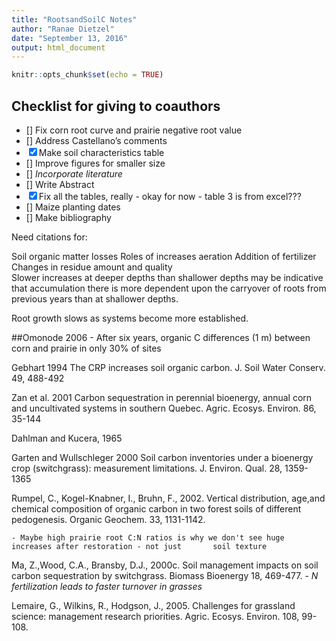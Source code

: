 ```yaml
---
title: "RootsandSoilC Notes"
author: "Ranae Dietzel"
date: "September 13, 2016"
output: html_document
---
```


```r
knitr::opts_chunk$set(echo = TRUE)
```

## Checklist for giving to coauthors  
- [] Fix corn root curve and prairie negative root value  
- [] Address Castellano's comments  
- [x] Make soil characteristics table  
- [] Improve figures for smaller size  
- [] *Incorporate literature*  
- [] Write Abstract
- [x] Fix all the tables, really - okay for now - table 3 is from excel???
- [] Maize planting dates  
- [] Make bibliography
     
     

Need citations for: 

Soil organic matter losses
Roles of increases aeration
         Addition of fertilizer
         Changes in residue amount and quality  
Slower increases at deeper depths than shallower depths may be indicative that accumulation there is more dependent upon the carryover of roots from previous years than at shallower depths.  

Root growth slows as systems become more established.  


##Omonode 2006
    - After six years, organic C differences (1 m) between corn and prairie in only 30% of sites

Gebhart 1994 The CRP increases soil organic carbon. J. Soil Water Conserv. 49, 488-492

Zan et al. 2001 Carbon sequestration in perennial bioenergy, annual corn and uncultivated systems in
southern Quebec. Agric. Ecosys. Environ. 86, 35-144

Dahlman and Kucera, 1965

Garten and Wullschleger 2000 Soil carbon inventories under a bioenergy crop (switchgrass): measurement limitations. J. Environ. Qual. 28, 1359-1365

Rumpel, C., Kogel-Knabner, I., Bruhn, F., 2002. Vertical distribution, age,and chemical composition of organic carbon in two forest soils of different pedogenesis. Organic Geochem. 33, 1131-1142.

    - Maybe high prairie root C:N ratios is why we don't see huge increases after restoration - not just       soil texture  

Ma, Z.,Wood, C.A., Bransby, D.J., 2000c. Soil management impacts on soil carbon sequestration by switchgrass. Biomass Bioenergy 18, 469-477. - *N fertilization leads to faster turnover in grasses*  

Lemaire, G., Wilkins, R., Hodgson, J., 2005. Challenges for grassland science: management research priorities. Agric. Ecosys. Environ. 108, 99-108.




 
 
 
 
